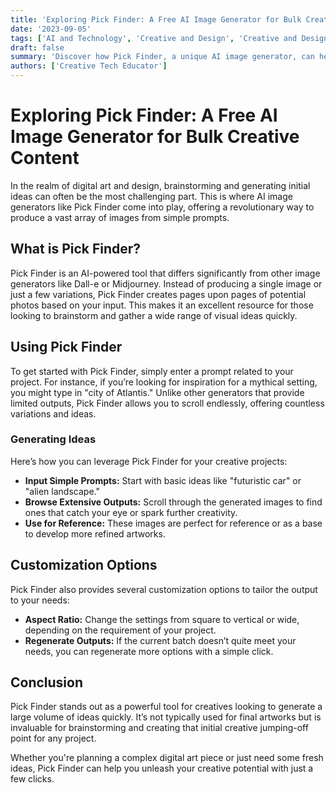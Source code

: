```yaml
---
title: 'Exploring Pick Finder: A Free AI Image Generator for Bulk Creative Content'
date: '2023-09-05'
tags: ['AI and Technology', 'Creative and Design', 'Creative and Design', 'Brainstorming']
draft: false
summary: 'Discover how Pick Finder, a unique AI image generator, can help you create bulk content from simple prompts. Ideal for brainstorming and developing initial creative ideas for projects.'
authors: ['Creative Tech Educator']
---
```


# Exploring Pick Finder: A Free AI Image Generator for Bulk Creative Content

In the realm of digital art and design, brainstorming and generating initial ideas can often be the most challenging part. This is where AI image generators like Pick Finder come into play, offering a revolutionary way to produce a vast array of images from simple prompts.

## What is Pick Finder?

Pick Finder is an AI-powered tool that differs significantly from other image generators like Dall-e or Midjourney. Instead of producing a single image or just a few variations, Pick Finder creates pages upon pages of potential photos based on your input. This makes it an excellent resource for those looking to brainstorm and gather a wide range of visual ideas quickly.

## Using Pick Finder

To get started with Pick Finder, simply enter a prompt related to your project. For instance, if you’re looking for inspiration for a mythical setting, you might type in "city of Atlantis." Unlike other generators that provide limited outputs, Pick Finder allows you to scroll endlessly, offering countless variations and ideas.

### Generating Ideas

Here’s how you can leverage Pick Finder for your creative projects:

- **Input Simple Prompts:** Start with basic ideas like "futuristic car" or "alien landscape."
- **Browse Extensive Outputs:** Scroll through the generated images to find ones that catch your eye or spark further creativity.
- **Use for Reference:** These images are perfect for reference or as a base to develop more refined artworks.

## Customization Options

Pick Finder also provides several customization options to tailor the output to your needs:

- **Aspect Ratio:** Change the settings from square to vertical or wide, depending on the requirement of your project.
- **Regenerate Outputs:** If the current batch doesn’t quite meet your needs, you can regenerate more options with a simple click.

## Conclusion

Pick Finder stands out as a powerful tool for creatives looking to generate a large volume of ideas quickly. It’s not typically used for final artworks but is invaluable for brainstorming and creating that initial creative jumping-off point for any project.

Whether you're planning a complex digital art piece or just need some fresh ideas, Pick Finder can help you unleash your creative potential with just a few clicks.
